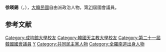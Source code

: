 {{BLP unsourced|time=2020-10-08T07:55:33+00:00}}
{{Infobox politician
| name = 徐暎錫<br>{{lang|ko|서영석}}
| image = 
| caption = 
| birth_date = {{Birth date and age|1964|9|16}}
| birth_place = {{KOR}}[[全羅南道|全羅南道]]{{tsl|ko|광양군|光陽郡}}（今[[光陽市|光陽市]]）
| residence = {{KOR}}[[京畿道|京畿道]][[富川市|富川市]]
| nationality = {{ROK}}
| party = {{MPK}}
| other_names = 
| alma_mater = [[成均館大學|成均館大學]]、[[韓國天主教大學|韓國天主教大學]]
| office = {{flagicon|South Korea}} 第21屆[[韓國國會|韓國國會]]議員
| term_start = 2020年5月30日
| term_end = 
| constituency = [[京畿道|京畿道]][[富川市|富川市]]丁
| predecessor = 選區更名（富川市梧亭區：{{tsl|ko|원혜영|元惠榮}}）
| successor = 
}}

'''徐暎錫'''（{{kor|서영석|徐煐錫|Seo Young-seok}}，{{bd|1964年|9月16日}}），[[大韓民國|大韓民國]]自由派政治人物，第[[第21屆大韓民國國會議員名單|21]]屆國會議員。

== 参考文献 ==
<references />

{{DEFAULTSORT:Seo Young-seok}}
[[Category:成均館大學校友|Category:成均館大學校友]]
[[Category:韓國天主教大學校友|Category:韓國天主教大學校友]]
[[Category:第二十一屆韓國國會議員|Category:第二十一屆韓國國會議員]]
[[Category:徐姓|Y]]
[[Category:共同民主黨人物|Category:共同民主黨人物]]
[[Category:全羅南道出身人物|Category:全羅南道出身人物]]